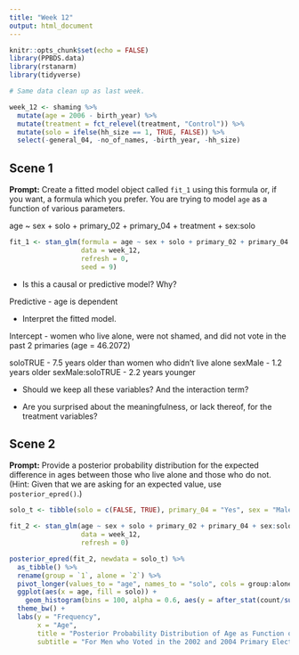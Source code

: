 ```yaml
---
title: "Week 12"
output: html_document
---
```


```r
knitr::opts_chunk$set(echo = FALSE)
library(PPBDS.data)
library(rstanarm)
library(tidyverse)

# Same data clean up as last week.

week_12 <- shaming %>% 
  mutate(age = 2006 - birth_year) %>% 
  mutate(treatment = fct_relevel(treatment, "Control")) %>% 
  mutate(solo = ifelse(hh_size == 1, TRUE, FALSE)) %>% 
  select(-general_04, -no_of_names, -birth_year, -hh_size) 
```


## Scene 1

**Prompt:** Create a fitted model object called `fit_1` using this formula or, if you want, a formula which you prefer. You are trying to model `age` as a function of various parameters.

age ~ sex + solo + primary_02 + primary_04 + treatment + sex:solo

```r
fit_1 <- stan_glm(formula = age ~ sex + solo + primary_02 + primary_04 + treatment + sex:solo,
                  data = week_12,
                  refresh = 0, 
                  seed = 9)

```

                    
* Is this a causal or predictive model? Why?

Predictive - age is dependent

* Interpret the fitted model. 

Intercept - women who live alone, were not shamed, and did not vote in the past
2 primaries (age = 46.2072)

soloTRUE - 7.5 years older than women who didn't live alone
sexMale - 1.2 years older
sexMale:soloTRUE - 2.2 years younger

* Should we keep all these variables? And the interaction term?



* Are you surprised about the meaningfulness, or lack thereof, for the treatment variables?




## Scene 2

**Prompt:** Provide a posterior probability distribution for the expected difference in ages between those who live alone and those who do not. (Hint: Given that we are asking for an expected value, use `posterior_epred()`.)

```r
solo_t <- tibble(solo = c(FALSE, TRUE), primary_04 = "Yes", sex = "Male", primary_02 = "Yes")

fit_2 <- stan_glm(age ~ sex + solo + primary_02 + primary_04 + sex:solo,
                  data = week_12,
                  refresh = 0)

posterior_epred(fit_2, newdata = solo_t) %>%
  as_tibble() %>%
  rename(group = `1`, alone = `2`) %>%
  pivot_longer(values_to = "age", names_to = "solo", cols = group:alone) %>%
  ggplot(aes(x = age, fill = solo)) + 
    geom_histogram(bins = 100, alpha = 0.6, aes(y = after_stat(count/sum(count)))) + 
  theme_bw() + 
  labs(y = "Frequency",
       x = "Age",
       title = "Posterior Probability Distribution of Age as Function of Whether An Individual Lives Alone",
       subtitle = "For Men who Voted in the 2002 and 2004 Primary Elections")

```






